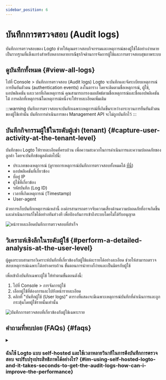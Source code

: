 ```yaml
---
sidebar_position: 6
---
```


# บันทึกการตรวจสอบ (Audit logs)

บันทึกการตรวจสอบของ Logto ช่วยให้คุณตรวจสอบกิจกรรมและเหตุการณ์ของผู้ใช้ได้อย่างง่ายดาย เป็นรากฐานที่แข็งแกร่งสำหรับหลากหลายกรณีธุรกิจด้านการจัดการผู้ใช้และการตรวจสอบสุขภาพระบบ

## ดูบันทึกทั้งหมด \{#view-all-logs}

ไปที่ <CloudLink to="/audit-logs">Console > บันทึกการตรวจสอบ (Audit logs)</CloudLink> Logto จะบันทึกและจัดระเบียบเหตุการณ์การยืนยันตัวตน (authentication events) ลงในตาราง โดยจะติดตามชื่อเหตุการณ์, ผู้ใช้, แอปพลิเคชัน และเวลาที่เกิดเหตุการณ์ คุณสามารถกรองผลลัพธ์ตามชื่อเหตุการณ์และชื่อแอปพลิเคชันได้ การคลิกที่เหตุการณ์ใดเหตุการณ์หนึ่งจะให้รายละเอียดเพิ่มเติม

:::warning
บันทึกการตรวจสอบจะบันทึกเฉพาะเหตุการณ์ที่เกิดขึ้นระหว่างกระบวนการยืนยันตัวตนของผู้ใช้เท่านั้น บันทึกการดำเนินการของ Management API จะไม่ถูกบันทึกไว้
:::

## บันทึกกิจกรรมผู้ใช้ในระดับผู้เช่า (tenant) \{#capture-user-activity-at-the-tenant-level}

บันทึกของ Logto ให้รายละเอียดที่ครบถ้วน เพื่อความสะดวกในการดำเนินการและความปลอดภัยของลูกค้า โดยจะบันทึกข้อมูลดังต่อไปนี้:

- ประเภทของเหตุการณ์ (ดูรายการเหตุการณ์บันทึกการตรวจสอบทั้งหมดได้ [ที่นี่](/developers/audit-logs/event-types))
- แอปพลิเคชันที่เกี่ยวข้อง
- ที่อยู่ IP
- ผู้ใช้ที่เกี่ยวข้อง
- รหัสบันทึก (Log ID)
- เวลาที่เกิดเหตุการณ์ (Timestamp)
- User-agent

ด้วยการเก็บบันทึกเหตุการณ์เหล่านี้ องค์กรสามารถตรวจจับความเสี่ยงด้านความปลอดภัยที่อาจเกิดขึ้นและดำเนินการแก้ไขได้อย่างทันท่วงที เพื่อป้องกันการเข้าถึงระบบโดยไม่ได้รับอนุญาต

<img
  src="/img/assets/audit-log-success-details-page.png"
  alt="หน้ารายละเอียดบันทึกการตรวจสอบที่สำเร็จ"
/>

## วิเคราะห์เชิงลึกในระดับผู้ใช้ \{#perform-a-detailed-analysis-at-the-user-level}

ผู้ดูแลระบบสามารถวิเคราะห์บันทึกที่เกี่ยวข้องกับผู้ใช้แต่ละรายได้อย่างละเอียด ช่วยให้สามารถตรวจสอบเหตุการณ์เฉพาะได้อย่างครบถ้วน ขั้นตอนการนำทางก็ง่ายและเป็นมิตรกับผู้ใช้

เพื่อเข้าถึงบันทึกเฉพาะผู้ใช้ ให้ทำตามขั้นตอนดังนี้:

1. ไปที่ <CloudLink to="/users">Console > การจัดการผู้ใช้</CloudLink>
2. เลือกผู้ใช้ที่ต้องการและไปยังหน้ารายละเอียด
3. คลิกที่ "บันทึกผู้ใช้ (User logs)" ตารางที่แสดงจะมีเฉพาะเหตุการณ์บันทึกที่ดำเนินการและถูกกระตุ้นโดยผู้ใช้รายนั้นเท่านั้น

<img
  src="/img/assets/audit-logs-related-to-specific-user.png"
  alt="บันทึกการตรวจสอบที่เกี่ยวข้องกับผู้ใช้เฉพาะราย"
/>

## คำถามที่พบบ่อย (FAQs) \{#faqs}

<details>
<summary>

### ฉันใช้ Logto แบบ self-hosted และใช้เวลาหลายวินาทีในการดึงบันทึกการตรวจสอบ จะปรับปรุงประสิทธิภาพได้อย่างไร? \{#im-using-self-hosted-logto-and-it-takes-seconds-to-get-the-audit-logs-how-can-i-improve-the-performance}

</summary>

ผู้ใช้ OSS ควรตั้ง cronjob เพื่อล้างบันทึกการตรวจสอบที่ล้าสมัยเป็นประจำ

</details>
